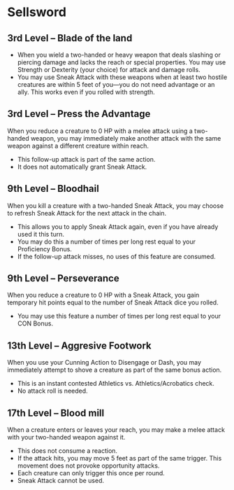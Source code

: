 # Sellsword

## 3rd Level – Blade of the land

- When you wield a two-handed or heavy weapon that deals slashing or piercing damage and lacks the reach or special properties. You may use Strength or Dexterity (your choice) for attack and damage rolls.
- You may use Sneak Attack with these weapons when at least two hostile creatures are within 5 feet of you—you do not need advantage or an ally. This works even if you rolled with strength.

## 3rd Level – Press the Advantage

When you reduce a creature to 0 HP with a melee attack using a two-handed weapon, you may immediately make another attack with the same weapon against a different creature within reach.

- This follow-up attack is part of the same action.
- It does not automatically grant Sneak Attack.

## 9th Level – Bloodhail

When you kill a creature with a two-handed Sneak Attack, you may choose to refresh Sneak Attack for the next attack in the chain.

- This allows you to apply Sneak Attack again, even if you have already used it this turn.
- You may do this a number of times per long rest equal to your Proficiency Bonus.
- If the follow-up attack misses, no uses of this feature are consumed.

## 9th Level – Perseverance

When you reduce a creature to 0 HP with a Sneak Attack, you gain temporary hit points equal to the number of Sneak Attack dice you rolled.

- You may use this feature a number of times per long rest equal to your CON Bonus.

## 13th Level – Aggresive Footwork

When you use your Cunning Action to Disengage or Dash, you may immediately attempt to shove a creature as part of the same bonus action.

- This is an instant contested Athletics vs. Athletics/Acrobatics check.
- No attack roll is needed.

## 17th Level – Blood mill

When a creature enters or leaves your reach, you may make a melee attack with your two-handed weapon against it.

- This does not consume a reaction.
- If the attack hits, you may move 5 feet as part of the same trigger. This movement does not provoke opportunity attacks.
- Each creature can only trigger this once per round.
- Sneak Attack cannot be used.
